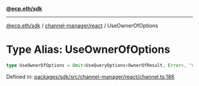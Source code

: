 [**@ecp.eth/sdk**](../../../index.mdx)

***

[@ecp.eth/sdk](/sdk-reference/index.mdx) / [channel-manager/react](/sdk-reference/channel-manager/react/index.mdx) / UseOwnerOfOptions

# Type Alias: UseOwnerOfOptions

```ts
type UseOwnerOfOptions = Omit<UseQueryOptions<OwnerOfResult, Error>, "queryKey" | "queryFn">;
```

Defined in: [packages/sdk/src/channel-manager/react/channel.ts:186](https://github.com/ecp-eth/comments-monorepo/blob/main/packages/sdk/src/channel-manager/react/channel.ts#L186)
